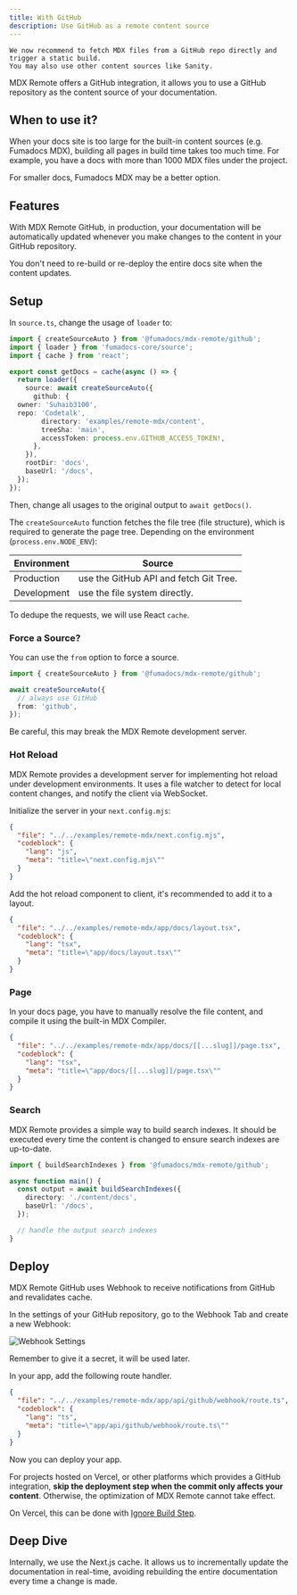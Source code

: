 ```yaml
---
title: With GitHub
description: Use GitHub as a remote content source
---
```


<Callout type="warn" title="Deprecated">

    We now recommend to fetch MDX files from a GitHub repo directly and trigger a static build.
    You may also use other content sources like Sanity.

</Callout>

MDX Remote offers a GitHub integration, it allows you to use a
GitHub repository as the content source of your documentation.

## When to use it?

When your docs site is too large for the built-in content sources (e.g. Fumadocs MDX), building all pages in build time takes too much time.
For example, you have a docs with more than 1000 MDX files under the project.

For smaller docs, Fumadocs MDX may be a better option.

## Features

With MDX Remote GitHub, in production, your documentation will be automatically updated
whenever you make changes to the content in your GitHub repository.

You don't need to re-build or re-deploy the entire docs site when the content updates.

## Setup

In `source.ts`, change the usage of `loader` to:

```ts
import { createSourceAuto } from '@fumadocs/mdx-remote/github';
import { loader } from 'fumadocs-core/source';
import { cache } from 'react';

export const getDocs = cache(async () => {
  return loader({
    source: await createSourceAuto({
      github: {
  owner: 'Suhaib3100',
  repo: 'Codetalk',
        directory: 'examples/remote-mdx/content',
        treeSha: 'main',
        accessToken: process.env.GITHUB_ACCESS_TOKEN!,
      },
    }),
    rootDir: 'docs',
    baseUrl: '/docs',
  });
});
```

Then, change all usages to the original output to `await getDocs()`.

The `createSourceAuto` function fetches the file tree (file structure), which is required to generate the page tree.
Depending on the environment (`process.env.NODE_ENV`):

| Environment | Source                                 |
| ----------- | -------------------------------------- |
| Production  | use the GitHub API and fetch Git Tree. |
| Development | use the file system directly.          |

To dedupe the requests, we will use React `cache`.

### Force a Source?

You can use the `from` option to force a source.

```ts
import { createSourceAuto } from '@fumadocs/mdx-remote/github';

await createSourceAuto({
  // always use GitHub
  from: 'github',
});
```

Be careful, this may break the MDX Remote development server.

### Hot Reload

MDX Remote provides a development server for implementing hot reload under development environments.
It uses a file watcher to detect for local content changes, and notify the client via WebSocket.

Initialize the server in your `next.config.mjs`:

```json doc-gen:file
{
  "file": "../../examples/remote-mdx/next.config.mjs",
  "codeblock": {
    "lang": "js",
    "meta": "title=\"next.config.mjs\""
  }
}
```

Add the hot reload component to client, it's recommended to add it to a layout.

```json doc-gen:file
{
  "file": "../../examples/remote-mdx/app/docs/layout.tsx",
  "codeblock": {
    "lang": "tsx",
    "meta": "title=\"app/docs/layout.tsx\""
  }
}
```

### Page

In your docs page, you have to manually resolve the file content, and compile it using the built-in MDX Compiler.

```json doc-gen:file
{
  "file": "../../examples/remote-mdx/app/docs/[[...slug]]/page.tsx",
  "codeblock": {
    "lang": "tsx",
    "meta": "title=\"app/docs/[[...slug]]/page.tsx\""
  }
}
```

### Search

MDX Remote provides a simple way to build search indexes.
It should be executed every time the content is changed to ensure search indexes are up-to-date.

```ts
import { buildSearchIndexes } from '@fumadocs/mdx-remote/github';

async function main() {
  const output = await buildSearchIndexes({
    directory: './content/docs',
    baseUrl: '/docs',
  });

  // handle the output search indexes
}
```

## Deploy

MDX Remote GitHub uses Webhook to receive notifications from GitHub and revalidates cache.

In the settings of your GitHub repository, go to the Webhook Tab and create a new Webhook:

![Webhook Settings](/docs/webhook.png)

Remember to give it a secret, it will be used later.

In your app, add the following route handler.

```json doc-gen:file
{
  "file": "../../examples/remote-mdx/app/api/github/webhook/route.ts",
  "codeblock": {
    "lang": "ts",
    "meta": "title=\"app/api/github/webhook/route.ts\""
  }
}
```

Now you can deploy your app.

For projects hosted on Vercel, or other platforms which provides a GitHub integration, **skip the deployment step when the commit only affects your content**.
Otherwise, the optimization of MDX Remote cannot take effect.

On Vercel, this can be done with [Ignore Build Step](https://vercel.com/docs/projects/overview#ignored-build-step).

## Deep Dive

Internally, we use the Next.js cache. It allows us to incrementally update the
documentation in real-time, avoiding rebuilding the entire documentation every
time a change is made.
